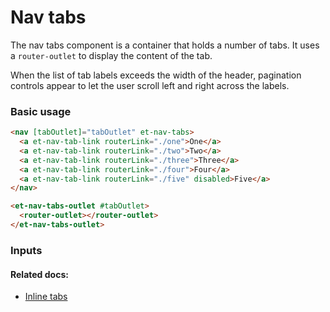 # Nav tabs

The nav tabs component is a container that holds a number of tabs.
It uses a `router-outlet` to display the content of the tab.

When the list of tab labels exceeds the width of the header, pagination controls appear to let the user scroll left and right across the labels.

### Basic usage

```html
<nav [tabOutlet]="tabOutlet" et-nav-tabs>
  <a et-nav-tab-link routerLink="./one">One</a>
  <a et-nav-tab-link routerLink="./two">Two</a>
  <a et-nav-tab-link routerLink="./three">Three</a>
  <a et-nav-tab-link routerLink="./four">Four</a>
  <a et-nav-tab-link routerLink="./five" disabled>Five</a>
</nav>

<et-nav-tabs-outlet #tabOutlet>
  <router-outlet></router-outlet>
</et-nav-tabs-outlet>
```


### Inputs

<ArgsTable story={PRIMARY_STORY} />

#### Related docs:

- [Inline tabs](/docs/components-tabs-inline--default)
